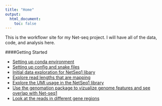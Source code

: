 ```yaml
---
title: "Home"
output:
  html_document:
    toc: false
---
```


This is the workflowr site for my Net-seq project. I will have all of the data, code, and analysis here.  

####Getting Started  

* [Setting up conda environment](conda.environment.html) 
* [Setting up config and snake files](config.snake.setup.html)  
* [Initial data exploration for NetSeq1 libary](initial.data.exploration.html)
* [Explore read lengths that are mapping](map_stats_from_bam.html)
* [Explore the UMI usage in the NetSeq1 library](explore_umi_usage.html)
* [Use the genomation package to vizualize genome features and see overlap with Net-seq1](visualize_genomefeatures.html)
* [Look at the reads in different gene regions](explore_umi_usage.html)
